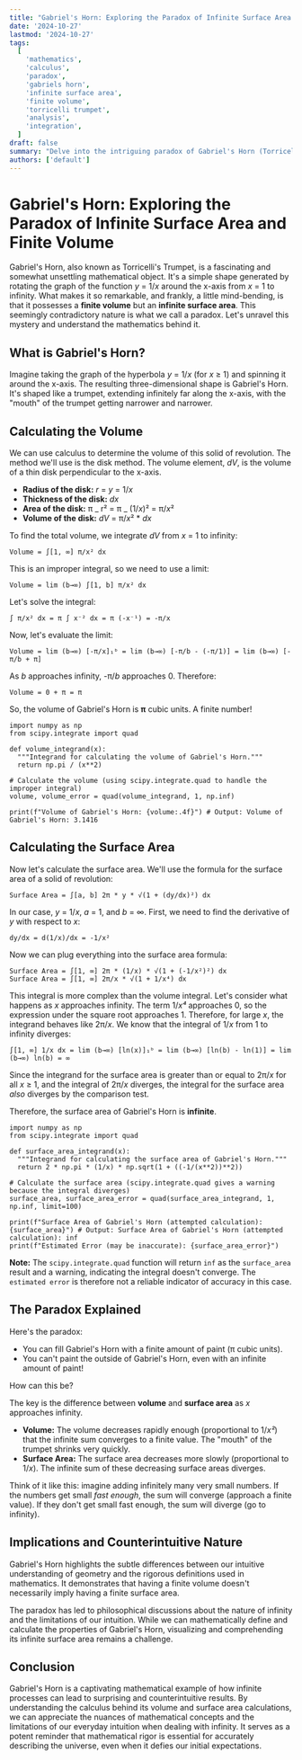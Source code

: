 ```yaml
---
title: "Gabriel's Horn: Exploring the Paradox of Infinite Surface Area and Finite Volume"
date: '2024-10-27'
lastmod: '2024-10-27'
tags:
  [
    'mathematics',
    'calculus',
    'paradox',
    'gabriels horn',
    'infinite surface area',
    'finite volume',
    'torricelli trumpet',
    'analysis',
    'integration',
  ]
draft: false
summary: "Delve into the intriguing paradox of Gabriel's Horn (Torricelli's Trumpet), a geometric shape with infinite surface area but finite volume. Understand the mathematical principles behind this counterintuitive result and explore its implications."
authors: ['default']
---
```


# Gabriel's Horn: Exploring the Paradox of Infinite Surface Area and Finite Volume

Gabriel's Horn, also known as Torricelli's Trumpet, is a fascinating and somewhat unsettling mathematical object. It's a simple shape generated by rotating the graph of the function _y_ = 1/_x_ around the x-axis from _x_ = 1 to infinity. What makes it so remarkable, and frankly, a little mind-bending, is that it possesses a **finite volume** but an **infinite surface area**. This seemingly contradictory nature is what we call a paradox. Let's unravel this mystery and understand the mathematics behind it.

## What is Gabriel's Horn?

Imagine taking the graph of the hyperbola _y_ = 1/_x_ (for _x_ ≥ 1) and spinning it around the x-axis. The resulting three-dimensional shape is Gabriel's Horn. It's shaped like a trumpet, extending infinitely far along the x-axis, with the "mouth" of the trumpet getting narrower and narrower.

## Calculating the Volume

We can use calculus to determine the volume of this solid of revolution. The method we'll use is the disk method. The volume element, _dV_, is the volume of a thin disk perpendicular to the x-axis.

- **Radius of the disk:** _r_ = _y_ = 1/_x_
- **Thickness of the disk:** _dx_
- **Area of the disk:** π _ r² = π _ (1/_x_)² = π/*x*²
- **Volume of the disk:** _dV_ = π/*x*² \* _dx_

To find the total volume, we integrate _dV_ from _x_ = 1 to infinity:

```
Volume = ∫[1, ∞] π/x² dx
```

This is an improper integral, so we need to use a limit:

```
Volume = lim (b→∞) ∫[1, b] π/x² dx
```

Let's solve the integral:

```
∫ π/x² dx = π ∫ x⁻² dx = π (-x⁻¹) = -π/x
```

Now, let's evaluate the limit:

```
Volume = lim (b→∞) [-π/x]₁ᵇ = lim (b→∞) [-π/b - (-π/1)] = lim (b→∞) [-π/b + π]
```

As _b_ approaches infinity, -π/_b_ approaches 0. Therefore:

```
Volume = 0 + π = π
```

So, the volume of Gabriel's Horn is **π** cubic units. A finite number!

```plaintext
import numpy as np
from scipy.integrate import quad

def volume_integrand(x):
  """Integrand for calculating the volume of Gabriel's Horn."""
  return np.pi / (x**2)

# Calculate the volume (using scipy.integrate.quad to handle the improper integral)
volume, volume_error = quad(volume_integrand, 1, np.inf)

print(f"Volume of Gabriel's Horn: {volume:.4f}") # Output: Volume of Gabriel's Horn: 3.1416
```

## Calculating the Surface Area

Now let's calculate the surface area. We'll use the formula for the surface area of a solid of revolution:

```
Surface Area = ∫[a, b] 2π * y * √(1 + (dy/dx)²) dx
```

In our case, _y_ = 1/_x_, _a_ = 1, and _b_ = ∞. First, we need to find the derivative of _y_ with respect to _x_:

```
dy/dx = d(1/x)/dx = -1/x²
```

Now we can plug everything into the surface area formula:

```
Surface Area = ∫[1, ∞] 2π * (1/x) * √(1 + (-1/x²)²) dx
Surface Area = ∫[1, ∞] 2π/x * √(1 + 1/x⁴) dx
```

This integral is more complex than the volume integral. Let's consider what happens as _x_ approaches infinity. The term 1/_x⁴_ approaches 0, so the expression under the square root approaches 1. Therefore, for large _x_, the integrand behaves like 2π/_x_. We know that the integral of 1/_x_ from 1 to infinity diverges:

```
∫[1, ∞] 1/x dx = lim (b→∞) [ln(x)]₁ᵇ = lim (b→∞) [ln(b) - ln(1)] = lim (b→∞) ln(b) = ∞
```

Since the integrand for the surface area is greater than or equal to 2π/_x_ for all _x_ ≥ 1, and the integral of 2π/_x_ diverges, the integral for the surface area _also_ diverges by the comparison test.

Therefore, the surface area of Gabriel's Horn is **infinite**.

```plaintext
import numpy as np
from scipy.integrate import quad

def surface_area_integrand(x):
  """Integrand for calculating the surface area of Gabriel's Horn."""
  return 2 * np.pi * (1/x) * np.sqrt(1 + ((-1/(x**2))**2))

# Calculate the surface area (scipy.integrate.quad gives a warning because the integral diverges)
surface_area, surface_area_error = quad(surface_area_integrand, 1, np.inf, limit=100)

print(f"Surface Area of Gabriel's Horn (attempted calculation): {surface_area}") # Output: Surface Area of Gabriel's Horn (attempted calculation): inf
print(f"Estimated Error (may be inaccurate): {surface_area_error}")
```

**Note:** The `scipy.integrate.quad` function will return `inf` as the `surface_area` result and a warning, indicating the integral doesn't converge. The `estimated error` is therefore not a reliable indicator of accuracy in this case.

## The Paradox Explained

Here's the paradox:

- You can fill Gabriel's Horn with a finite amount of paint (π cubic units).
- You can't paint the outside of Gabriel's Horn, even with an infinite amount of paint!

How can this be?

The key is the difference between **volume** and **surface area** as _x_ approaches infinity.

- **Volume:** The volume decreases rapidly enough (proportional to 1/_x²_) that the infinite sum converges to a finite value. The "mouth" of the trumpet shrinks very quickly.
- **Surface Area:** The surface area decreases more slowly (proportional to 1/_x_). The infinite sum of these decreasing surface areas diverges.

Think of it like this: imagine adding infinitely many very small numbers. If the numbers get small _fast enough_, the sum will converge (approach a finite value). If they don't get small fast enough, the sum will diverge (go to infinity).

## Implications and Counterintuitive Nature

Gabriel's Horn highlights the subtle differences between our intuitive understanding of geometry and the rigorous definitions used in mathematics. It demonstrates that having a finite volume doesn't necessarily imply having a finite surface area.

The paradox has led to philosophical discussions about the nature of infinity and the limitations of our intuition. While we can mathematically define and calculate the properties of Gabriel's Horn, visualizing and comprehending its infinite surface area remains a challenge.

## Conclusion

Gabriel's Horn is a captivating mathematical example of how infinite processes can lead to surprising and counterintuitive results. By understanding the calculus behind its volume and surface area calculations, we can appreciate the nuances of mathematical concepts and the limitations of our everyday intuition when dealing with infinity. It serves as a potent reminder that mathematical rigor is essential for accurately describing the universe, even when it defies our initial expectations.
